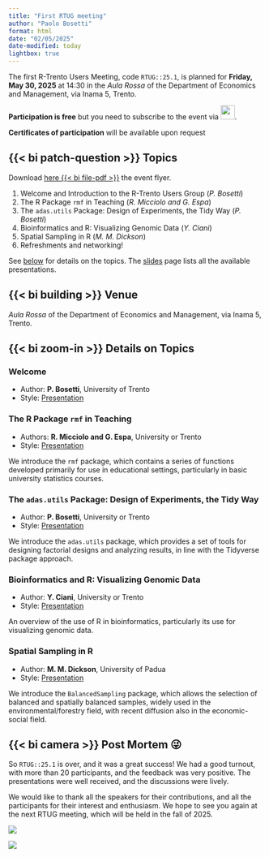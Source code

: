 ```yaml
---
title: "First RTUG meeting"
author: "Paolo Bosetti"
format: html
date: "02/05/2025"
date-modified: today
lightbox: true
---
```



The first R-Trento Users Meeting, code `RTUG::25.1`, is planned for **Friday, May 30, 2025** at 14:30 in the *Aula Rossa* of the Department of Economics and Management, via Inama 5, Trento.

**Participation is free** but you need to subscribe to the event via [![](https://help.meetup.com/hc/theming_assets/01HZH3ZAT7AR9TR620NM18CDKN){height=2em}](https://www.meetup.com/r-trento-users-group/events/306973694/?eventOrigin=group_upcoming_events).

**Certificates of participation** will be available upon request 

## {{< bi patch-question >}} Topics

:::{.column-margin}
:::{.callout-note title="Event flyer"}
Download [here {{< bi file-pdf >}}](/images/flyer.pdf){target="_blank"} the event flyer.
:::
:::

1. Welcome and Introduction to the R-Trento Users Group (*P. Bosetti*)
2. The R Package `rmf` in Teaching (*R. Micciolo and G. Espa*)
3. The `adas.utils` Package: Design of Experiments, the Tidy Way (*P. Bosetti*)
4. Bioinformatics and R: Visualizing Genomic Data (*Y. Ciani*)
5. Spatial Sampling in R (*M. M. Dickson*)
6. Refreshments and networking!

See [below](#details-on-topics) for details on the topics. The [slides](/slides.html) page lists all the available presentations.


## {{< bi building >}} Venue

*Aula Rossa* of the Department of Economics and Management, via Inama 5, Trento.

## {{< bi zoom-in >}} Details on Topics

### Welcome

* Author: **P. Bosetti**, University of Trento
* Style: [Presentation](/slides/rtug-25.1.html)

### The R Package `rmf` in Teaching

* Authors: **R. Micciolo and G. Espa**, University or Trento
* Style: [Presentation](/slides/micciolo-espa-25.1.pdf)

We introduce the `rmf` package, which contains a series of functions developed primarily for use in educational settings, particularly in basic university statistics courses.

### The `adas.utils` Package: Design of Experiments, the Tidy Way

* Author: **P. Bosetti**, University or Trento
* Style: [Presentation](/slides/bosetti-25.1)

We introduce the `adas.utils` package, which provides a set of tools for designing factorial designs and analyzing results, in line with the Tidyverse package approach.

### Bioinformatics and R: Visualizing Genomic Data

* Author: **Y. Ciani**, University or Trento
* Style: [Presentation](/slides/ciani-25.1.pdf)

An overview of the use of R in bioinformatics, particularly its use for visualizing genomic data.

### Spatial Sampling in R 

* Author: **M. M. Dickson**, University of Padua
* Style: [Presentation](/slides/dickson-25.1.pdf)

We introduce the `BalancedSampling` package, which allows the selection of balanced and spatially balanced samples, widely used in the environmental/forestry field, with recent diffusion also in the economic-social field.


## {{< bi camera >}} Post Mortem 😜

So `RTUG::25.1` is over, and it was a great success! We had a good turnout, with more than 20 participants, and the feedback was very positive. The presentations were well received, and the discussions were lively.

We would like to thank all the speakers for their contributions, and all the participants for their interest and enthusiasm. We hope to see you again at the next RTUG meeting, which will be held in the fall of 2025.

![](images/rtug-25.1-01.jpeg){.lightbox group="post_mortem"}

![](images/rtug-25.1-02.jpeg){.lightbox group="post_mortem"}